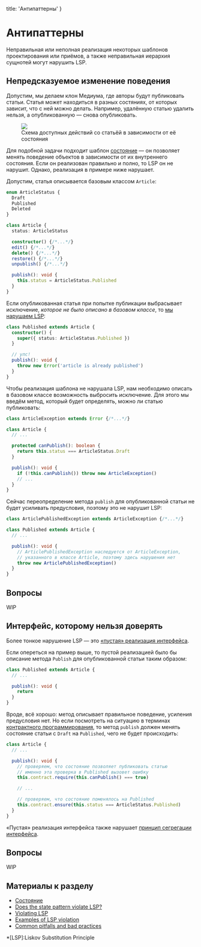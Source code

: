 
  title: 'Антипаттерны'
}


# Антипаттерны

Неправильная или неполная реализация некоторых шаблонов проектирования или приёмов, а также неправильная иерархия сущнотей могут нарушить LSP.

## Непредсказуемое изменение поведения

Допустим, мы делаем клон Медиума, где авторы будут публиковать статьи. Статья может находиться в разных состяниях, от которых зависит, что с ней можно делать. Например, удалённую статью удалить нельзя, а опубликованную — снова опубликовать.

<Figure>
  <img src='/static/lsp-violation.svg' />
  <figcaption>Схема доступных действий со статьёй в зависимости от её состояния</figcaption>
</Figure>

Для подобной задачи подходит шаблон [состояние](https://refactoring.guru/ru/design-patterns/state) — он позволяет менять поведение объектов в зависимости от их внутреннего состояния. Если он реализован правильно и полно, то LSP он не нарушит. Однако, реализация в примере ниже нарушает.

Допустим, статья описывается базовым классом `Article`:

```ts
enum ArticleStatus {
  Draft
  Published
  Deleted
}

class Article {
  status: ArticleStatus

  constructor() {/*...*/}
  edit() {/*...*/}
  delete() {/*...*/}
  restore() {/*...*/}
  unpublish() {/*...*/}

  publish(): void {
    this.status = ArticleStatus.Published
  }
}
```

Если опубликованная статья при попытке публикации выбрасывает исключение, _которое не было описано в базовом классе_, то [мы нарушаем LSP](https://softwareengineering.stackexchange.com/questions/170138/is-this-a-violation-of-the-liskov-substitution-principle):

```ts
class Published extends Article {
  constructor() {
    super({ status: ArticleStatus.Published })
  }

  // упс!
  publish(): void {
    throw new Error('article is already published')
  }
}
```

Чтобы реализация шаблона не нарушала LSP, нам необходимо описать в базовом классе возможность выбросить исключение. Для этого мы введём метод, который будет определять, можно ли статью публиковать:

```ts
class ArticleException extends Error {/*...*/}

class Article {
  // ...

  protected canPublish(): boolean {
    return this.status === ArticleStatus.Draft
  }

  publish(): void {
    if (!this.canPublish()) throw new ArticleException()
    // ...
  }
}
```

Сейчас переопределение метода `publish` для опубликованной статьи не будет усиливать предусловия, поэтому это не нарушит LSP:

```ts
class ArticlePublishedException extends ArticleException {/*...*/}

class Published extends Article {
  // ...

  publish(): void {
    // ArticlePublishedException наследуется от ArticleException,
    // указанного в классе Article, поэтому здесь нарушения нет
    throw new ArticlePublishedException()
  }
}
```

## Вопросы
WIP

## Интерфейс, которому нельзя доверять

Более тонкое нарушение LSP — это [«пустая» реализация интерфейса](https://stackoverflow.com/questions/20861107/can-anyone-provide-an-example-of-the-liskov-substitution-principle-lsp-using-v).

Если опереться на пример выше, то пустой реализацией было бы описание метода `Publish` для опубликованной статьи таким образом:

```ts
class Published extends Article {
  // ...

  publish(): void {
    return
  }
}
```

Вроде, всё хорошо: метод описывает правильное поведение, усиления предусловия нет. Но если посмотреть на ситуацию в терминах [контрактного программирования](/lsp/patterns), то метод `publish` должен менять состояние статьи с `Draft` на `Published`, чего не будет происходить:

```ts
class Article {
  // ...

  publish(): void {
    // проверяем, что состояние позволяет публиковать статью
    // именно эта проверка в Published вызовет ошибку
    this.contract.require(this.canPublish() === true)

    // ...

    // проверяем, что состояние поменялось на Published
    this.contract.ensure(this.status === ArticleStatus.Published)
  }
}
```

«Пустая» реализация интерфейса также нарушает [принцип сегрегации интерфейса](/isp).

## Вопросы
WIP

## Материалы к разделу
- [Состояние](https://refactoring.guru/ru/design-patterns/state)
- [Does the state pattern violate LSP?](https://softwareengineering.stackexchange.com/questions/181922/does-the-state-pattern-violate-liskov-substitution-principle)
- [Violating LSP](https://www.codeproject.com/Articles/648987/Violating-Liskov-Substitution-Principle-LSP)
- [Examples of LSP violation](https://stackoverflow.com/questions/20861107/can-anyone-provide-an-example-of-the-liskov-substitution-principle-lsp-using-v)
- [Common pitfalls and bad practices](https://medium.com/@ipapikas/solid-series-3-5-liskov-substitution-principle-c71500ce9d29)

*[LSP]:Liskov Substitution Principle
